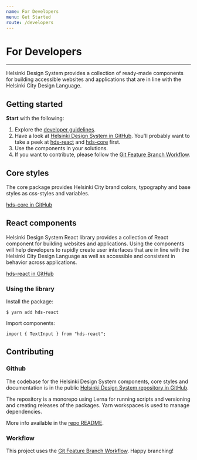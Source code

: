 ```yaml
---
name: For Developers
menu: Get Started
route: /developers
---
```


# For Developers

---

Helsinki Design System provides a collection of ready-made components for building accessible websites and applications that are in line with the Helsinki City Design Language.

## Getting started

**Start** with the following:

1. Explore the [developer guidelines](guidelines/developers).
2. Have a look at [Helsinki Design System in GitHub](https://github.com/City-of-Helsinki/helsinki-design-system). You'll probably want to take a peek at [hds-react](https://github.com/City-of-Helsinki/helsinki-design-system/tree/master/packages/react) and [hds-core](https://github.com/City-of-Helsinki/helsinki-design-system/tree/master/packages/core) first.
3. Use the components in your solutions.
4. If you want to contribute, please follow the [Git Feature Branch Workflow](https://www.atlassian.com/git/tutorials/comparing-workflows/feature-branch-workflow).

## Core styles

The core package provides Helsinki City brand colors, typography and base styles as css-styles and variables.

[hds-core in GitHub](https://github.com/City-of-Helsinki/helsinki-design-system/tree/master/packages/core)

## React components

Helsinki Design System React library provides a collection of React component for building websites and applications. Using the components will help developers to rapidly create user interfaces that are in line with the Helsinki City Design Language as well as accessible and consistent in behavior across applications.

[hds-react in GitHub](https://github.com/City-of-Helsinki/helsinki-design-system/tree/master/packages/react)

### Using the library

Install the package:

```
$ yarn add hds-react
```

Import components:

```
import { TextInput } from "hds-react";
```

## Contributing

### Github

The codebase for the Helsinki Design System components, core styles and documentation is in the public [Helsinki Design System repository in GitHub](https://github.com/City-of-Helsinki/helsinki-design-system/).

The repository is a monorepo using Lerna for running scripts and versioning and creating releases of the packages. Yarn workspaces is used to manage dependencies.

More info available in the [repo README](https://github.com/City-of-Helsinki/helsinki-design-system/blob/master/packages/react/README.md).

### Workflow

This project uses the [Git Feature Branch Workflow](https://www.atlassian.com/git/tutorials/comparing-workflows/feature-branch-workflow). Happy branching!
